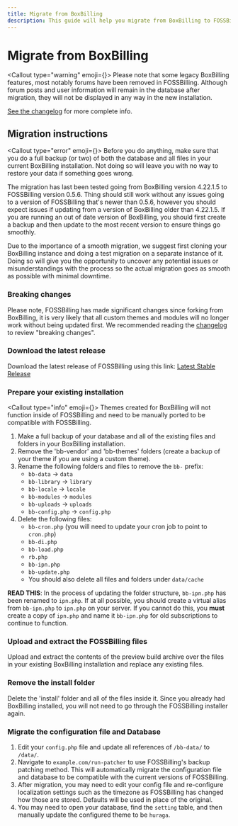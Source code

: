 ```yaml
---
title: Migrate from BoxBilling
description: This guide will help you migrate from BoxBilling to FOSSBilling
---
```



# <FontAwesomeIcon icon={faBoxOpen} /> Migrate from BoxBilling

<Callout type="warning" emoji={<FontAwesomeIcon icon={faTriangleExclamation} />}>
  Please note that some legacy BoxBilling features, most notably forums have been removed in FOSSBilling. Although forum posts and user information will remain in the database after migration, they will not be displayed in any way in the new installation. 

  [See the changelog](https://fossbilling.org/docs/changelog) for more complete info.
</Callout>

## Migration instructions
<Callout type="error" emoji={<FontAwesomeIcon icon={faHand} />}>
  Before you do anything, make sure that you do a full backup (or two) of both the database and all files in your current BoxBilling installation.
  Not doing so will leave you with no way to restore your data if something goes wrong.

  The migration has last been tested going from BoxBilling version 4.22.1.5 to FOSSBilling version 0.5.6.
  Thing should still work without any issues going to a version of FOSSBilling that's newer than 0.5.6, however you should expect issues if updating from a version of BoxBilling older than 4.22.1.5.
  If you are running an out of date version of BoxBilling, you should first create a backup and then update to the most recent version to ensure things go smoothly.

  Due to the importance of a smooth migration, we suggest first cloning your BoxBilling instance and doing a test migration on a separate instance of it.
  Doing so will give you the opportunity to uncover any potential issues or misunderstandings with the process so the actual migration goes as smooth as possible with minimal downtime.
</Callout>

### Breaking changes
Please note, FOSSBilling has made significant changes since forking from BoxBilling, it is very likely that all custom themes and modules will no longer work without being updated first.
We recommended reading the [changelog](https://fossbilling.org/docs/changelog) to review "breaking changes".

### Download the latest release
Download the latest release of FOSSBilling using this link: [Latest Stable Release](https://fossbilling.org/downloads/stable)

### Prepare your existing installation
<Callout type="info" emoji={<FontAwesomeIcon icon={faCircleInfo} />}>
  Themes created for BoxBilling will not function inside of FOSSBilling and need to be manually ported to be compatible with FOSSBilling.
</Callout>

1. Make a full backup of your database and all of the existing files and folders in your BoxBilling installation.
2. Remove the 'bb-vendor' and 'bb-themes' folders (create a backup of your theme if you are using a custom theme).
3. Rename the following folders and files to remove the `bb-` prefix:
    - `bb-data` -> `data`
    - `bb-library` -> `library`
    - `bb-locale` -> `locale`
    - `bb-modules` -> `modules`
    - `bb-uploads` -> `uploads`
    - `bb-config.php` -> `config.php`
4. Delete the following files:
    - `bb-cron.php` (you will need to update your cron job to point to `cron.php`)
    - `bb-di.php`
    - `bb-load.php`
    - `rb.php`
    - `bb-ipn.php`
    - `bb-update.php`
    - You should also delete all files and folders under `data/cache`

**READ THIS**: In the process of updating the folder structure, `bb-ipn.php` has been renamed to `ipn.php`. If at all possible, you should create a virtual alias from `bb-ipn.php` to `ipn.php` on your server. If you cannot do this, you **must** create a copy of `ipn.php` and name it `bb-ipn.php` for old subscriptions to continue to function.

### Upload and extract the FOSSBilling files
Upload and extract the contents of the preview build archive over the files in your existing BoxBilling installation and replace any existing files.

### Remove the install folder
Delete the 'install' folder and all of the files inside it. Since you already had BoxBilling installed, you will not need to go through the FOSSBilling installer again.

### Migrate the configuration file and Database

1. Edit your `config.php` file and update all references of `/bb-data/` to `/data/`.
2. Navigate to `example.com/run-patcher` to use FOSSBilling's backup patching method. This will automatically migrate the configuration file and database to be compatible with the current versions of FOSSBilling.
3. After migration, you may need to edit your config file and re-configure localization settings such as the timezone as FOSSBilling has changed how those are stored. Defaults will be used in place of the original.
4. You may need to open your database, find the `setting` table, and then manually update the configured theme to be `huraga`.
